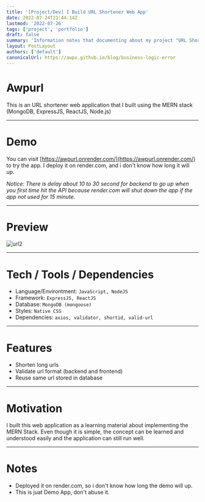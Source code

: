 ```yaml
---
title: '[Project/Dev] I Build URL Shortener Web App'
date: 2022-07-24T21:44:14Z
lastmod: '2022-07-26'
tags: ['project', 'portfolio']
draft: false
summary: 'Information notes that documenting about my project "URL Shortener Web App"'
layout: PostLayout
authors: ['default']
canonicalUrl: https://awpx.github.io/blog/business-logic-error
---
```


# Awpurl

This is an URL shortener web application that I built using the MERN stack (MongoDB, ExpressJS, ReactJS, Node.js)

---

# Demo

You can visit [https://awpurl.onrender.com/](https://awpurl.onrender.com/) to try the app. I deploy it on render.com, and i don't know how long it will up.

_Notice: There is delay about 10 to 30 second for backend to go up when you first time hit the API because render.com will shut down the app if the app not used for 15 minute._

---

# Preview

![url2](/static/images/awpurl/url2.png)

---

# Tech / Tools / Dependencies

- Language/Environtment: `JavaScript, NodeJS`
- Framework: `ExpressJS, ReactJS`
- Database: `MongoDB (mongoose)`
- Styles: `Native CSS`
- Dependencies: `axios, validator, shortid, valid-url`

---

# Features

- Shorten long urls
- Validate url format (backend and frontend)
- Reuse same url stored in database

---

# Motivation

I built this web application as a learning material about implementing the MERN Stack. Even though it is simple, the concept can be learned and understood easily and the application can still run well.

---

# Notes

- Deployed it on render.com, so i don't know how long the demo will up.
- This is juat Demo App, don't abuse it.
